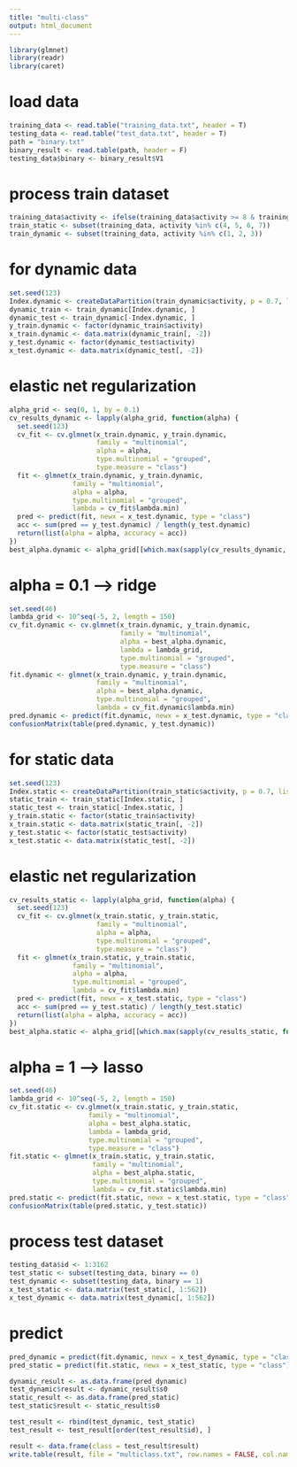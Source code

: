 ```yaml
---
title: "multi-class"
output: html_document
---
```


```r
library(glmnet)
library(readr)
library(caret)
```

# load data
```r
training_data <- read.table("training_data.txt", header = T)
testing_data <- read.table("test_data.txt", header = T)
path = "binary.txt"
binary_result <- read.table(path, header = F)
testing_data$binary <- binary_result$V1
```

# process train dataset
```r
training_data$activity <- ifelse(training_data$activity >= 8 & training_data$activity <= 12, 7, training_data$activity)
train_static <- subset(training_data, activity %in% c(4, 5, 6, 7))
train_dynamic <- subset(training_data, activity %in% c(1, 2, 3))
```

# for dynamic data
```r
set.seed(123)
Index.dynamic <- createDataPartition(train_dynamic$activity, p = 0.7, list = FALSE)
dynamic_train <- train_dynamic[Index.dynamic, ]
dynamic_test <- train_dynamic[-Index.dynamic, ]
y_train.dynamic <- factor(dynamic_train$activity)
x_train.dynamic <- data.matrix(dynamic_train[, -2])
y_test.dynamic <- factor(dynamic_test$activity)
x_test.dynamic <- data.matrix(dynamic_test[, -2])
```

# elastic net regularization
```r
alpha_grid <- seq(0, 1, by = 0.1)
cv_results_dynamic <- lapply(alpha_grid, function(alpha) {
  set.seed(123)
  cv_fit <- cv.glmnet(x_train.dynamic, y_train.dynamic, 
                      family = "multinomial", 
                      alpha = alpha,
                      type.multinomial = "grouped",
                      type.measure = "class")
  fit <- glmnet(x_train.dynamic, y_train.dynamic, 
                family = "multinomial", 
                alpha = alpha,
                type.multinomial = "grouped",
                lambda = cv_fit$lambda.min)
  pred <- predict(fit, newx = x_test.dynamic, type = "class")
  acc <- sum(pred == y_test.dynamic) / length(y_test.dynamic)
  return(list(alpha = alpha, accuracy = acc))
})
best_alpha.dynamic <- alpha_grid[[which.max(sapply(cv_results_dynamic, function(x) x$accuracy))]]
```

# alpha = 0.1 ---> ridge
```r
set.seed(46)
lambda_grid <- 10^seq(-5, 2, length = 150)
cv_fit.dynamic <- cv.glmnet(x_train.dynamic, y_train.dynamic, 
                            family = "multinomial", 
                            alpha = best_alpha.dynamic,
                            lambda = lambda_grid,
                            type.multinomial = "grouped",
                            type.measure = "class")
fit.dynamic <- glmnet(x_train.dynamic, y_train.dynamic, 
                      family = "multinomial", 
                      alpha = best_alpha.dynamic, 
                      type.multinomial = "grouped",
                      lambda = cv_fit.dynamic$lambda.min)
pred.dynamic <- predict(fit.dynamic, newx = x_test.dynamic, type = "class")
confusionMatrix(table(pred.dynamic, y_test.dynamic))
```

# for static data
```r
set.seed(123)
Index.static <- createDataPartition(train_static$activity, p = 0.7, list = FALSE)
static_train <- train_static[Index.static, ]
static_test <- train_static[-Index.static, ]
y_train.static <- factor(static_train$activity)
x_train.static <- data.matrix(static_train[, -2])
y_test.static <- factor(static_test$activity)
x_test.static <- data.matrix(static_test[, -2])
```

# elastic net regularization
```r
cv_results_static <- lapply(alpha_grid, function(alpha) {
  set.seed(123)
  cv_fit <- cv.glmnet(x_train.static, y_train.static, 
                      family = "multinomial", 
                      alpha = alpha,
                      type.multinomial = "grouped",
                      type.measure = "class")
  fit <- glmnet(x_train.static, y_train.static, 
                family = "multinomial", 
                alpha = alpha,
                type.multinomial = "grouped",
                lambda = cv_fit$lambda.min)
  pred <- predict(fit, newx = x_test.static, type = "class")
  acc <- sum(pred == y_test.static) / length(y_test.static)
  return(list(alpha = alpha, accuracy = acc))
})
best_alpha.static <- alpha_grid[[which.max(sapply(cv_results_static, function(x) x$accuracy))]]
```

# alpha = 1 ---> lasso
```r
set.seed(46)
lambda_grid <- 10^seq(-5, 2, length = 150)
cv_fit.static <- cv.glmnet(x_train.static, y_train.static, 
                    family = "multinomial", 
                    alpha = best_alpha.static, 
                    lambda = lambda_grid,
                    type.multinomial = "grouped",
                    type.measure = "class")
fit.static <- glmnet(x_train.static, y_train.static,
                     family = "multinomial", 
                     alpha = best_alpha.static,
                     type.multinomial = "grouped",
                     lambda = cv_fit.static$lambda.min)
pred.static <- predict(fit.static, newx = x_test.static, type = "class")
confusionMatrix(table(pred.static, y_test.static))
```

# process test dataset
```r
testing_data$id <- 1:3162
test_static <- subset(testing_data, binary == 0)
test_dynamic <- subset(testing_data, binary == 1)
x_test_static <- data.matrix(test_static[, 1:562])
x_test_dynamic <- data.matrix(test_dynamic[, 1:562])
```

# predict
```r
pred_dynamic = predict(fit.dynamic, newx = x_test_dynamic, type = "class")
pred_static = predict(fit.static, newx = x_test_static, type = "class")
```

```r
dynamic_result <- as.data.frame(pred_dynamic)
test_dynamic$result <- dynamic_result$s0
static_result <- as.data.frame(pred_static)
test_static$result <- static_result$s0
```

```r
test_result <- rbind(test_dynamic, test_static)
test_result <- test_result[order(test_result$id), ]
```

```r
result <- data.frame(class = test_result$result)
write.table(result, file = "multiclass.txt", row.names = FALSE, col.names = FALSE, quote = FALSE)
```